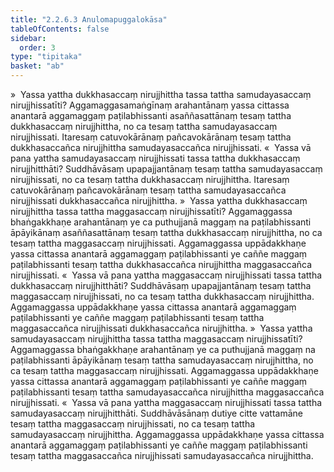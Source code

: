```yaml
---
title: "2.2.6.3 Anulomapuggalokāsa"
tableOfContents: false
sidebar:
  order: 3
type: "tipitaka"
basket: "ab"
---
```



<DynamicBreadcrumb />

<Division number="129">

<Paragraph number="653">
»  Yassa yattha dukkhasaccaṃ nirujjhittha tassa tattha samudayasaccaṃ nirujjhissatīti?
</Paragraph>

<Paragraph number="654">
Aggamaggasamaṅgīnaṃ arahantānaṃ yassa cittassa anantarā aggamaggaṃ paṭilabhissanti asaññasattānaṃ tesaṃ tattha dukkhasaccaṃ nirujjhittha, no ca tesaṃ tattha samudayasaccaṃ nirujjhissati. Itaresaṃ catuvokārānaṃ pañcavokārānaṃ tesaṃ tattha dukkhasaccañca nirujjhittha samudayasaccañca nirujjhissati.
</Paragraph>

<Paragraph number="655">
«  Yassa vā pana yattha samudayasaccaṃ nirujjhissati tassa tattha dukkhasaccaṃ nirujjhitthāti?
</Paragraph>

<Paragraph number="656">
Suddhāvāsaṃ upapajjantānaṃ tesaṃ tattha samudayasaccaṃ nirujjhissati, no ca tesaṃ tattha dukkhasaccaṃ nirujjhittha. Itaresaṃ catuvokārānaṃ pañcavokārānaṃ tesaṃ tattha samudayasaccañca nirujjhissati dukkhasaccañca nirujjhittha.
</Paragraph>

<Paragraph number="657">
»  Yassa yattha dukkhasaccaṃ nirujjhittha tassa tattha maggasaccaṃ nirujjhissatīti?
</Paragraph>

<Paragraph number="658">
Aggamaggassa bhaṅgakkhaṇe arahantānaṃ ye ca puthujjanā maggaṃ na paṭilabhissanti āpāyikānaṃ asaññasattānaṃ tesaṃ tattha dukkhasaccaṃ nirujjhittha, no ca tesaṃ tattha maggasaccaṃ nirujjhissati. Aggamaggassa uppādakkhaṇe yassa cittassa anantarā aggamaggaṃ paṭilabhissanti ye caññe maggaṃ paṭilabhissanti tesaṃ tattha dukkhasaccañca nirujjhittha maggasaccañca nirujjhissati.
</Paragraph>

<Paragraph number="659">
«  Yassa vā pana yattha maggasaccaṃ nirujjhissati tassa tattha dukkhasaccaṃ nirujjhitthāti?
</Paragraph>

<Paragraph number="660">
Suddhāvāsaṃ upapajjantānaṃ tesaṃ tattha maggasaccaṃ nirujjhissati, no ca tesaṃ tattha dukkhasaccaṃ nirujjhittha. Aggamaggassa uppādakkhaṇe yassa cittassa anantarā aggamaggaṃ paṭilabhissanti ye caññe maggaṃ paṭilabhissanti tesaṃ tattha maggasaccañca nirujjhissati dukkhasaccañca nirujjhittha.
</Paragraph>

</Division>
<Division number="130">

<Paragraph number="661">
»  Yassa yattha samudayasaccaṃ nirujjhittha tassa tattha maggasaccaṃ nirujjhissatīti?
</Paragraph>

<Paragraph number="662">
Aggamaggassa bhaṅgakkhaṇe arahantānaṃ ye ca puthujjanā maggaṃ na paṭilabhissanti āpāyikānaṃ tesaṃ tattha samudayasaccaṃ nirujjhittha, no ca tesaṃ tattha maggasaccaṃ nirujjhissati. Aggamaggassa uppādakkhaṇe yassa cittassa anantarā aggamaggaṃ paṭilabhissanti ye caññe maggaṃ paṭilabhissanti tesaṃ tattha samudayasaccañca nirujjhittha maggasaccañca nirujjhissati.
</Paragraph>

<Paragraph number="663">
«  Yassa vā pana yattha maggasaccaṃ nirujjhissati tassa tattha samudayasaccaṃ nirujjhitthāti.
</Paragraph>

<Paragraph number="664">
Suddhāvāsānaṃ dutiye citte vattamāne tesaṃ tattha maggasaccaṃ nirujjhissati, no ca tesaṃ tattha samudayasaccaṃ nirujjhittha. Aggamaggassa uppādakkhaṇe yassa cittassa anantarā aggamaggaṃ paṭilabhissanti ye caññe maggaṃ paṭilabhissanti tesaṃ tattha maggasaccañca nirujjhissati samudayasaccañca nirujjhittha.
</Paragraph>
</Division>